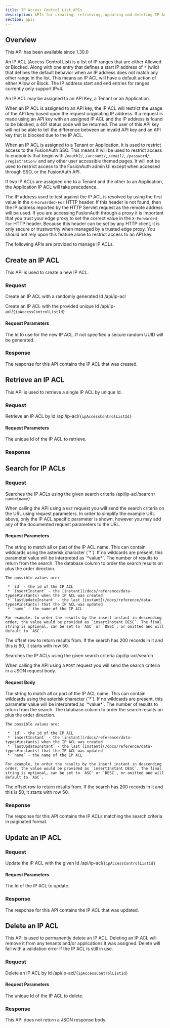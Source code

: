 ```yaml
---
title: IP Access Control List APIs
description: APIs for creating, retrieving, updating and deleting IP Access Control Lists
section: apis
---
```


## Overview

<Aside type="version">
This API has been available since 1.30.0
</Aside>

An IP ACL (Access Control List) is a list of IP ranges that are either Allowed or Blocked. Along with one entry that defines a start IP address of `*` (wild) that defines the default behavior when an IP address does not match any other range in the list. This means an IP ACL will have a default action of either Allow or Block. The IP address start and end entries for ranges currently only support IPv4.

An IP ACL may be assigned to an API Key, a Tenant or an Application.

When an IP ACL is assigned to an API key, the IP ACL will restrict the usage of the API key based upon the request originating IP address. If a request is made using an API key with an assigned IP ACL and the IP address is found to be blocked, a 401 status code will be returned. The user of this API key will not be able to tell the difference between an invalid API key and an API key that is blocked due to the IP ACL.

When an IP ACL is assigned to a Tenant or Application, it is used to restrict access to the FusionAuth SSO. This means it will be used to restrict access to endpoints that begin with `/oauth2/`, `/account/`, `/email/`, `/password/`, `/registration/` and any other user accessible themed pages. It will not be used to restrict access to the FusionAuth admin UI except when accessed through SSO, or the FusionAuth API.

If two IP ACLs are assigned one to a Tenant and the other to an Application, the Application IP ACL will take precedence.

The IP address used to test against the IP ACL is resolved by using the first value in the `X-Forwarded-For` HTTP header. If this header is not found, then the IP address reported by the HTTP Servlet request as the remote address will be used. If you are accessing FusionAuth through a proxy it is important that you trust your edge proxy to set the correct value in the `X-Forwarded-For` HTTP header. Because this header can be set by any HTTP client, it is only secure or trustworthy when managed by a trusted edge proxy. You should not rely upon this feature alone to restrict access to an API key.

The following APIs are provided to manage IP ACLs.

## Create an IP ACL

This API is used to create a new IP ACL.

### Request

<APIAuthentication icon="lock">Create an IP ACL with a randomly generated Id</APIAuthentication>
<APIURI method="POST">/api/ip-acl</APIURI>

<APIAuthentication icon="lock">Create an IP ACL with the provided unique Id</APIAuthentication>
<APIURI method="POST">/api/ip-acl/`{ipAccessControlListId}`</APIURI>

#### Request Parameters

<APIBlock>
  <APIField name="ipAccessControlListId" type="UUID" optional defaults="secure random UUID">
    The Id to use for the new IP ACL. If not specified a secure random UUID will be generated.
  </APIField>
</APIBlock>

<IpAclRequestBody />

### Response

The response for this API contains the IP ACL that was created.

<StandardPostResponseCodes never_search_error />

<IpAclResponseBody />

## Retrieve an IP ACL

This API is used to retrieve a single IP ACL by unique Id.

### Request

<APIAuthentication icon="lock">Retrieve an IP ACL by Id</APIAuthentication>
<APIURI method="GET">/api/ip-acl/`{ipAccessControlListId}`</APIURI>

#### Request Parameters

<APIBlock>
  <APIField name="ipAccessControlListId" type="UUID" required>
    The unique Id of the IP ACL to retrieve.
  </APIField>
</APIBlock>

### Response

<StandardGetResponseCodes never_search_error />

<IpAclResponseBody />

## Search for IP ACLs

### Request

<APIAuthentication icon="lock">Searches the IP ACLs using the given search criteria</APIAuthentication>
<APIURI method="GET">/api/ip-acl/search`?name={name}`</APIURI>

When calling the API using a `GET` request you will send the search criteria on the URL using request parameters. In order to simplify the example URL above, only the IP ACL specific parameter is shown, however you may add any of the documented request parameters to the URL.

#### Request Parameters

<APIBlock>
  <APIField name="name" type="String" optional>
    The string to match all or part of the IP ACL name. This can contain wildcards using the asterisk character (`*`). If no wildcards are present, this parameter value will be interpreted as `*value*`.
  </APIField>
  <APIField name="numberOfResults" type="Integer" optional defaults="25">
    The number of results to return from the search.
  </APIField>
  <APIField name="orderBy" type="String" optional defaults="name ASC">
    The database column to order the search results on plus the order direction.

    The possible values are:

     * `id` - the id of the IP ACL
     * `insertInstant` - the [instant](/docs/reference/data-types#instants) when the IP ACL was created
     * `lastUpdateInstant` - the last [instant](/docs/reference/data-types#instants) that the IP ACL was updated
     * `name` - the name of the IP ACL

    For example, to order the results by the insert instant in descending order, the value would be provided as `insertInstant DESC`. The final string is optional, can be set to `ASC` or `DESC`, or omitted and will default to `ASC`.
  </APIField>
  <APIField name="startRow" type="Integer" optional defaults="0">
    The offset row to return results from. If the search has 200 records in it and this is 50, it starts with row 50.
  </APIField>
</APIBlock>

<br/>

<APIAuthentication icon="lock">Searches the IP ACLs using the given search criteria</APIAuthentication>
<APIURI method="POST">/api/ip-acl/search</APIURI>

When calling the API using a `POST` request you will send the search criteria in a JSON request body.

#### Request Body

<APIBlock>
  <APIField name="search.name" type="String" optional>
    The string to match all or part of the IP ACL name. This can contain wildcards using the asterisk character (`*`). If no wildcards are present, this parameter value will be interpreted as `*value*`.
  </APIField>
  <APIField name="search.numberOfResults" type="Integer" optional defaults="25">
    The number of results to return from the search.
  </APIField>
  <APIField name="search.orderBy" type="String" optional defaults="insertInstant DESC">
    The database column to order the search results on plus the order direction.

    The possible values are:

     * `id` - the id of the IP ACL
     * `insertInstant` - the [instant](/docs/reference/data-types#instants) when the IP ACL was created
     * `lastUpdateInstant` - the last [instant](/docs/reference/data-types#instants) that the IP ACL was updated
     * `name` - the name of the IP ACL

    For example, to order the results by the insert instant in descending order, the value would be provided as `insertInstant DESC`. The final string is optional, can be set to `ASC` or `DESC`, or omitted and will default to `ASC`.
  </APIField>
  <APIField name="search.startRow" type="Integer" optional defaults="0">
    The offset row to return results from. If the search has 200 records in it and this is 50, it starts with row 50.
  </APIField>
</APIBlock>

### Response

The response for this API contains the IP ACLs matching the search criteria in paginated format.

<StandardGetResponseCodes never_search_error />

<IpAclResponseBodySearch />

## Update an IP ACL

<GenericUpdateExplanationFragment capitalized_object_name="IP ACL" />

### Request

<APIAuthentication icon="lock">Update the IP ACL with the given Id</APIAuthentication>
<APIURI method="PUT">/api/ip-acl/`{ipAccessControlListId}`</APIURI>

<PatchSupport api_endpoint="/api/ip-acl/`{ipAccessControlListId}`" />

#### Request Parameters

<APIBlock>
  <APIField name="ipAccessControlListId" type="UUID" required>
    The Id of the IP ACL to update.
  </APIField>
</APIBlock>

<IpAclRequestBody />

### Response

The response for this API contains the IP ACL that was updated.

<StandardPutResponseCodes never_search_error />

<IpAclResponseBody />

## Delete an IP ACL

This API is used to permanently delete an IP ACL. Deleting an IP ACL will remove it from any tenants and/or applications it was assigned. Delete will fail with a validation error if the IP ACL is still in use.

### Request

<APIAuthentication icon="lock">Delete an IP ACL by Id</APIAuthentication>
<APIURI method="DELETE">/api/ip-acl/`{ipAccessControlListId}`</APIURI>

#### Request Parameters

<APIBlock>
  <APIField name="ipAccessControlListId" type="UUID" required>
    The unique Id of the IP ACL to delete.
  </APIField>
</APIBlock>

### Response

This API does not return a JSON response body.

<StandardDeleteResponseCodes never_search_error />
